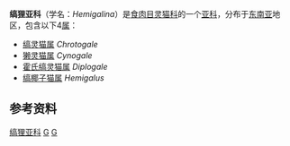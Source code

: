 {{Automatic taxobox
| taxon = Hemigalinae
| authority = Thomas，1912
| image =HemigaleHoseiSmit.jpg
| image_caption =[[霍氏缟灵猫|霍氏缟灵猫]]（''Diplogale hosei''）
}}
'''缟狸亚科'''（学名：''Hemigalina''）是[[食肉目|食肉目]][[灵猫科|灵猫科]]的一个[[亚科|亚科]]，分布于[[东南亚|东南亚]]地区，包含以下4[[属_(生物)|属]]：
*[[缟灵猫属|缟灵猫属]] ''Chrotogale''
*[[獭灵猫属|獭灵猫属]] ''Cynogale''
*[[霍氏缟灵猫属|霍氏缟灵猫属]] ''Diplogale''
*[[缟椰子猫属|缟椰子猫属]] ''Hemigalus''

==参考资料==
{{reflist}}
{{Taxonbar}}
[[Category:缟狸亚科|]]
[[Category:灵猫科|G]]
[[Category:1912年描述的分类群|G]]